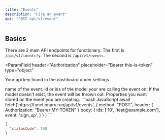 ```yaml
---
title: "Events"
description: "Fire an event"
api: "POST api/v1/event"
---
```


## Basics

There are 2 main API endpoints for functionary. The first is `/api/v1/identify`.
The second is `/api/v1/events`.

<ParamField
  header="Authorization"
  placeholder="Bearer this-is-token"
  type="object"
>
  Your api key found in the dashboard under settings
</ParamField>

<ParamField body="name" type="string" required>
  name of the event.
</ParamField>

<ParamField body="ids" type="(string | number)[]" required>
  id or ids of the model your are calling the event on. If the model doesn't
  exist, the event will be thrown out.
</ParamField>

<ParamField body="properties" type="object">
  Properties you want stored on the event you are creating.
</ParamField>

<RequestExample>
```bash JavaScript
await fetch('https://functionary.run/api/v1/events', 
    {  
        method: "POST", 
        header: {
            Authorization: "Bearer MY-TOKEN"
        }
        body: {
            ids: ['10', 'test@example.com'],
            event: 'sign_up',
        } 
    }
)
```
</RequestExample>

<ResponseExample>

```json Response Example
{
  "statusCode": 200
}
```

</ResponseExample>
